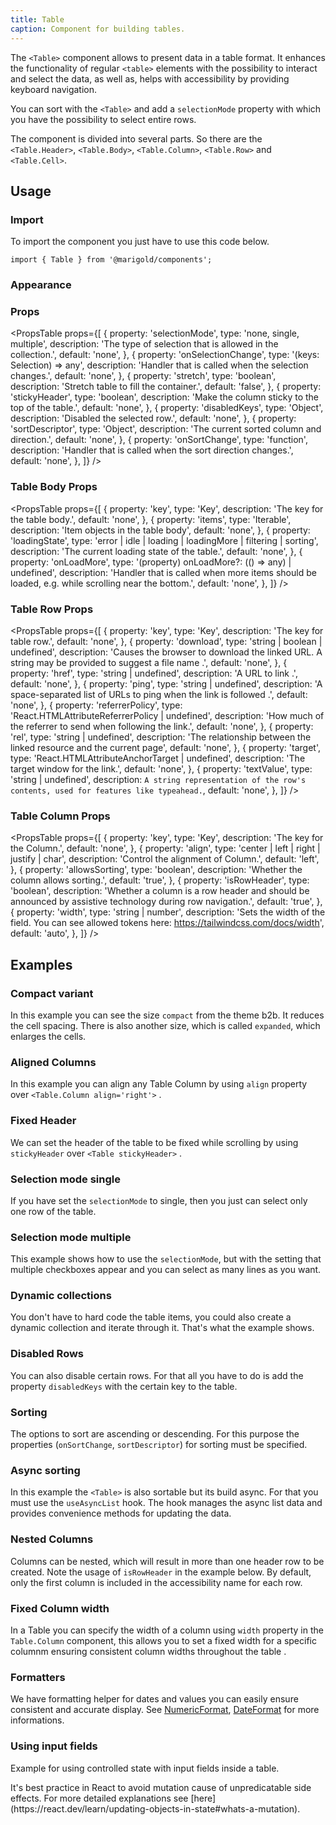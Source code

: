 ```yaml
---
title: Table
caption: Component for building tables.
---
```


The `<Table>` component allows to present data in a table format. It enhances the functionality of regular `<table>` elements with the possibility to interact and select the data, as well as, helps with accessibility by providing keyboard navigation.

You can sort with the `<Table>` and add a `selectionMode` property with which you have the possibility to select entire rows.

The component is divided into several parts. So there are the `<Table.Header>`, `<Table.Body>`, `<Table.Column>`, `<Table.Row>` and `<Table.Cell>`.

## Usage

### Import

To import the component you just have to use this code below.

```tsx
import { Table } from '@marigold/components';
```

### Appearance

<AppearanceTable component={title} />

### Props

<PropsTable
  props={[
    {
      property: 'selectionMode',
      type: 'none, single, multiple',
      description: 'The type of selection that is allowed in the collection.',
      default: 'none',
    },
    {
      property: 'onSelectionChange',
      type: '(keys: Selection) => any',
      description: 'Handler that is called when the selection changes.',
      default: 'none',
    },
    {
      property: 'stretch',
      type: 'boolean',
      description: 'Stretch table to fill the container.',
      default: 'false',
    },
    {
      property: 'stickyHeader',
      type: 'boolean',
      description: 'Make the column sticky to the top of the table.',
      default: 'none',
    },
    {
      property: 'disabledKeys',
      type: 'Object',
      description: 'Disabled the selected row.',
      default: 'none',
    },
    {
      property: 'sortDescriptor',
      type: 'Object',
      description: 'The current sorted column and direction.',
      default: 'none',
    },
    {
      property: 'onSortChange',
      type: 'function',
      description: 'Handler that is called when the sort direction changes.',
      default: 'none',
    },
  ]}
/>

### Table Body Props

<PropsTable
  props={[
    {
      property: 'key',
      type: 'Key',
      description: 'The key for the table body.',
      default: 'none',
    },
    {
      property: 'items',
      type: 'Iterable<object>',
      description: 'Item objects in the table body',
      default: 'none',
    },
    {
      property: 'loadingState',
      type: 'error | idle | loading | loadingMore | filtering | sorting',
      description: 'The current loading state of the table.',
      default: 'none',
    },
    {
      property: 'onLoadMore',
      type: '(property) onLoadMore?: (() => any) | undefined',
      description:
        'Handler that is called when more items should be loaded, e.g. while scrolling near the bottom.',
      default: 'none',
    },
  ]}
/>

### Table Row Props

<PropsTable
  props={[
    {
      property: 'key',
      type: 'Key',
      description: 'The key for table row.',
      default: 'none',
    },
    {
      property: 'download',
      type: 'string | boolean | undefined',
      description:
        'Causes the browser to download the linked URL. A string may be provided to suggest a file name .',
      default: 'none',
    },
    {
      property: 'href',
      type: 'string | undefined',
      description: 'A URL to link .',
      default: 'none',
    },
    {
      property: 'ping',
      type: 'string | undefined',
      description:
        'A space-separated list of URLs to ping when the link is followed .',
      default: 'none',
    },
    {
      property: 'referrerPolicy',
      type: 'React.HTMLAttributeReferrerPolicy | undefined',
      description: 'How much of the referrer to send when following the link.',
      default: 'none',
    },
    {
      property: 'rel',
      type: 'string | undefined',
      description:
        'The relationship between the linked resource and the current page',
      default: 'none',
    },
    {
      property: 'target',
      type: 'React.HTMLAttributeAnchorTarget | undefined',
      description: 'The target window for the link.',
      default: 'none',
    },
    {
      property: 'textValue',
      type: 'string | undefined',
      description: `A string representation of the row's contents, used for features like typeahead.`,
      default: 'none',
    },
  ]}
/>

### Table Column Props

<PropsTable
  props={[
    {
      property: 'key',
      type: 'Key',
      description: 'The key for the Column.',
      default: 'none',
    },
    {
      property: 'align',
      type: 'center | left | right | justify | char',
      description: 'Control the alignment of Column.',
      default: 'left',
    },
    {
      property: 'allowsSorting',
      type: 'boolean',
      description: 'Whether the column allows sorting.',
      default: 'true',
    },
    {
      property: 'isRowHeader',
      type: 'boolean',
      description:
        'Whether a column is a row header and should be announced by assistive technology during row navigation.',
      default: 'true',
    },
    {
      property: 'width',
      type: 'string | number',
      description:
        'Sets the width of the field. You can see allowed tokens here: https://tailwindcss.com/docs/width',
      default: 'auto',
    },
  ]}
/>

## Examples

### Compact variant

In this example you can see the size `compact` from the theme b2b. It reduces the cell spacing. There is also another size, which is called `expanded`, which enlarges the cells.

<ComponentDemo file="./table-compact.demo.tsx" />

### Aligned Columns

In this example you can align any Table Column by using `align` property over `<Table.Column align='right'>` .

<ComponentDemo file="./table-aligned.demo.tsx" />

### Fixed Header

We can set the header of the table to be fixed while scrolling by using `stickyHeader` over `<Table stickyHeader>` .

<ComponentDemo file="./table-fixed-header.demo.tsx" />

### Selection mode single

If you have set the `selectionMode` to single, then you just can select only one row of the table.

<ComponentDemo file="./table-single-mode.demo.tsx" />

### Selection mode multiple

This example shows how to use the `selectionMode`, but with the setting that multiple checkboxes appear and you can select as many lines as you want.

<ComponentDemo file="./table-multi-mode.demo.tsx" />

### Dynamic collections

You don't have to hard code the table items, you could also create a dynamic collection and iterate through it. That's what the example shows.

<ComponentDemo file="./table-dynamic.demo.tsx" />

### Disabled Rows

You can also disable certain rows. For that all you have to do is add the property `disabledKeys` with the certain key to the table.

<ComponentDemo file="./table-disabled.demo.tsx" />

### Sorting

The options to sort are ascending or descending. For this purpose the properties (`onSortChange`, `sortDescriptor`) for sorting must be specified.

<ComponentDemo file="./table-sorting.demo.tsx" />

### Async sorting

In this example the `<Table>` is also sortable but its build async. For that you must use the `useAsyncList` hook. The hook manages the async list data and provides convenience methods for updating the data.

<ComponentDemo file="./table-async.demo.tsx" />

### Nested Columns

Columns can be nested, which will result in more than one header row to be created. Note the usage of `isRowHeader` in the example below. By default, only the first column is included in the accessibility name for each row.

<ComponentDemo file="./table-nested.demo.tsx" />

### Fixed Column width

In a Table you can specify the width of a column using `width` property in the `Table.Column` component, this allows you to set a fixed width for a specific columnm ensuring consistent column widths throughout the table .

<ComponentDemo file="./table-column-width.demo.tsx" />

### Formatters

We have formatting helper for dates and values you can easily ensure consistent and accurate display. See [NumericFormat](../formatters/numericformat/numericFormat), [DateFormat](../formatters/dateformat/dateFormat) for more informations.

<ComponentDemo file="./table-formatters.demo.tsx" />

### Using input fields

Example for using controlled state with input fields inside a table.

<Message messageTitle="Avoid mutation" variant="warning">
  It's best practice in React to avoid mutation cause of unpredicatable side
  effects. For more detailed explanations see
  [here](https://react.dev/learn/updating-objects-in-state#whats-a-mutation).
</Message>

<ComponentDemo file="./table-input.demo.tsx" />
